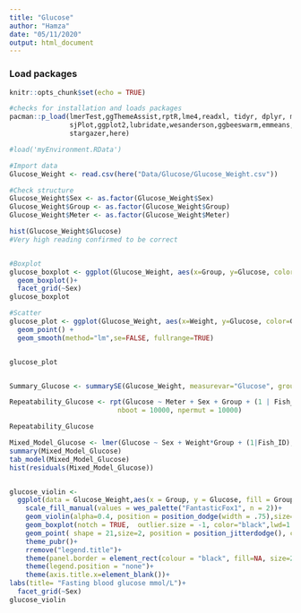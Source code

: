 ```yaml
---
title: "Glucose"
author: "Hamza"
date: "05/11/2020"
output: html_document
---
```


### Load packages
```r
knitr::opts_chunk$set(echo = TRUE)

#checks for installation and loads packages
pacman::p_load(lmerTest,ggThemeAssist,rptR,lme4,readxl, tidyr, dplyr, magrittr, lubridate, stringr, purrr,
               sjPlot,ggplot2,lubridate,wesanderson,ggbeeswarm,emmeans,patchwork,viridis,nlme,Rmisc,ggpubr,
               stargazer,here)

#load('myEnvironment.RData')
```

```r
#Import data
Glucose_Weight <- read.csv(here("Data/Glucose/Glucose_Weight.csv"))

#Check structure
Glucose_Weight$Sex <- as.factor(Glucose_Weight$Sex)
Glucose_Weight$Group <- as.factor(Glucose_Weight$Group)
Glucose_Weight$Meter <- as.factor(Glucose_Weight$Meter)

hist(Glucose_Weight$Glucose)
#Very high reading confirmed to be correct


#Boxplot
glucose_boxplot <- ggplot(Glucose_Weight, aes(x=Group, y=Glucose, color=Group)) +
  geom_boxplot()+
  facet_grid(~Sex)
glucose_boxplot

#Scatter
glucose_plot <- ggplot(Glucose_Weight, aes(x=Weight, y=Glucose, color=Group)) +
  geom_point() +
  geom_smooth(method="lm",se=FALSE, fullrange=TRUE)


glucose_plot


Summary_Glucose <- summarySE(Glucose_Weight, measurevar="Glucose", groupvars=c("Group", "Sex"))

Repeatability_Glucose <- rpt(Glucose ~ Meter + Sex + Group + (1 | Fish_ID), grname = "Fish_ID", data = Glucose_Weight, datatype = "Gaussian", 
                           nboot = 10000, npermut = 10000)

Repeatability_Glucose

Mixed_Model_Glucose <- lmer(Glucose ~ Sex + Weight*Group + (1|Fish_ID), data=Glucose_Weight)
summary(Mixed_Model_Glucose)
tab_model(Mixed_Model_Glucose)
hist(residuals(Mixed_Model_Glucose))


glucose_violin <-  
  ggplot(data = Glucose_Weight,aes(x = Group, y = Glucose, fill = Group))+
    scale_fill_manual(values = wes_palette("FantasticFox1", n = 2))+ 
    geom_violin(alpha=0.4, position = position_dodge(width = .75),size=1,color="black")+
    geom_boxplot(notch = TRUE,  outlier.size = -1, color="black",lwd=1.2, alpha = 0.7)+ 
    geom_point( shape = 21,size=2, position = position_jitterdodge(), color="black",alpha=1)+ 
    theme_pubr()+
    rremove("legend.title")+
    theme(panel.border = element_rect(colour = "black", fill=NA, size=2),axis.ticks = element_line(size=2,color="black"),axis.ticks.length=unit(0.2,"cm"),legend.position = c(0.92, 0.85))+      font("xylab",size=15)+font("xy",size=15)+font("xy.text", size = 15) +font("legend.text",size = 15)+
    theme(legend.position = "none")+
    theme(axis.title.x=element_blank())+
labs(title= "Fasting blood glucose mmol/L")+
  facet_grid(~Sex)
glucose_violin

```

